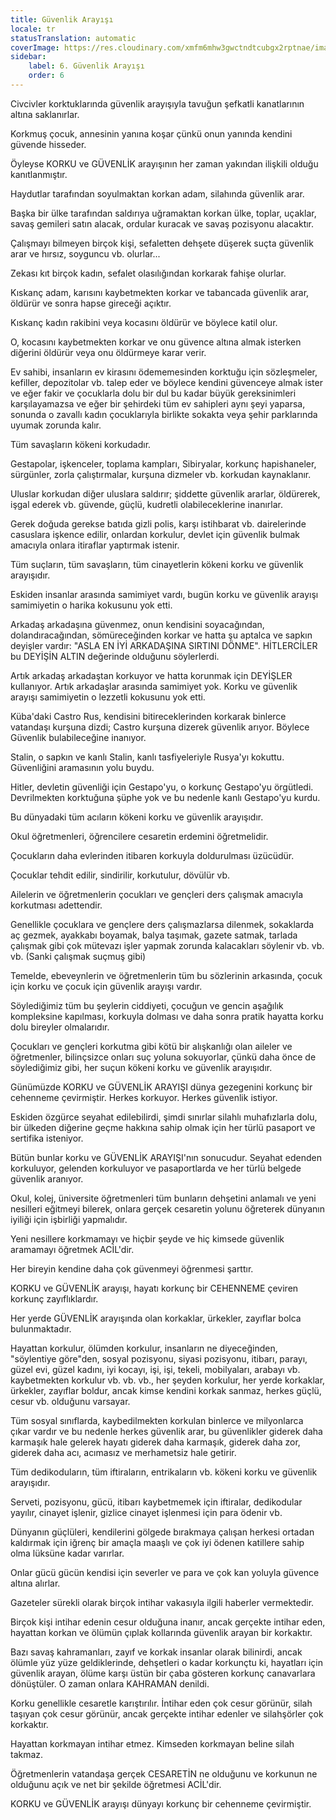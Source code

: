 ```yaml
---
title: Güvenlik Arayışı
locale: tr
statusTranslation: automatic
coverImage: https://res.cloudinary.com/xmfm6mhw3gwctndtcubgx2rptnae/image/upload/v1740337243/small_cover_educacion_fundamental_a051170f1c.webp
sidebar:
    label: 6. Güvenlik Arayışı
    order: 6
---
```

Civcivler korktuklarında güvenlik arayışıyla tavuğun şefkatli kanatlarının altına saklanırlar.

Korkmuş çocuk, annesinin yanına koşar çünkü onun yanında kendini güvende hisseder.

Öyleyse KORKU ve GÜVENLİK arayışının her zaman yakından ilişkili olduğu kanıtlanmıştır.

Haydutlar tarafından soyulmaktan korkan adam, silahında güvenlik arar.

Başka bir ülke tarafından saldırıya uğramaktan korkan ülke, toplar, uçaklar, savaş gemileri satın alacak, ordular kuracak ve savaş pozisyonu alacaktır.

Çalışmayı bilmeyen birçok kişi, sefaletten dehşete düşerek suçta güvenlik arar ve hırsız, soyguncu vb. olurlar...

Zekası kıt birçok kadın, sefalet olasılığından korkarak fahişe olurlar.

Kıskanç adam, karısını kaybetmekten korkar ve tabancada güvenlik arar, öldürür ve sonra hapse gireceği açıktır.

Kıskanç kadın rakibini veya kocasını öldürür ve böylece katil olur.

O, kocasını kaybetmekten korkar ve onu güvence altına almak isterken diğerini öldürür veya onu öldürmeye karar verir.

Ev sahibi, insanların ev kirasını ödememesinden korktuğu için sözleşmeler, kefiller, depozitolar vb. talep eder ve böylece kendini güvenceye almak ister ve eğer fakir ve çocuklarla dolu bir dul bu kadar büyük gereksinimleri karşılayamazsa ve eğer bir şehirdeki tüm ev sahipleri aynı şeyi yaparsa, sonunda o zavallı kadın çocuklarıyla birlikte sokakta veya şehir parklarında uyumak zorunda kalır.

Tüm savaşların kökeni korkudadır.

Gestapolar, işkenceler, toplama kampları, Sibiryalar, korkunç hapishaneler, sürgünler, zorla çalıştırmalar, kurşuna dizmeler vb. korkudan kaynaklanır.

Uluslar korkudan diğer uluslara saldırır; şiddette güvenlik ararlar, öldürerek, işgal ederek vb. güvende, güçlü, kudretli olabileceklerine inanırlar.

Gerek doğuda gerekse batıda gizli polis, karşı istihbarat vb. dairelerinde casuslara işkence edilir, onlardan korkulur, devlet için güvenlik bulmak amacıyla onlara itiraflar yaptırmak istenir.

Tüm suçların, tüm savaşların, tüm cinayetlerin kökeni korku ve güvenlik arayışıdır.

Eskiden insanlar arasında samimiyet vardı, bugün korku ve güvenlik arayışı samimiyetin o harika kokusunu yok etti.

Arkadaş arkadaşına güvenmez, onun kendisini soyacağından, dolandıracağından, sömüreceğinden korkar ve hatta şu aptalca ve sapkın deyişler vardır: "ASLA EN İYİ ARKADAŞINA SIRTINI DÖNME". HİTLERCİLER bu DEYİŞİN ALTIN değerinde olduğunu söylerlerdi.

Artık arkadaş arkadaştan korkuyor ve hatta korunmak için DEYİŞLER kullanıyor. Artık arkadaşlar arasında samimiyet yok. Korku ve güvenlik arayışı samimiyetin o lezzetli kokusunu yok etti.

Küba'daki Castro Rus, kendisini bitireceklerinden korkarak binlerce vatandaşı kurşuna dizdi; Castro kurşuna dizerek güvenlik arıyor. Böylece Güvenlik bulabileceğine inanıyor.

Stalin, o sapkın ve kanlı Stalin, kanlı tasfiyeleriyle Rusya'yı kokuttu. Güvenliğini aramasının yolu buydu.

Hitler, devletin güvenliği için Gestapo'yu, o korkunç Gestapo'yu örgütledi. Devrilmekten korktuğuna şüphe yok ve bu nedenle kanlı Gestapo'yu kurdu.

Bu dünyadaki tüm acıların kökeni korku ve güvenlik arayışıdır.

Okul öğretmenleri, öğrencilere cesaretin erdemini öğretmelidir.

Çocukların daha evlerinden itibaren korkuyla doldurulması üzücüdür.

Çocuklar tehdit edilir, sindirilir, korkutulur, dövülür vb.

Ailelerin ve öğretmenlerin çocukları ve gençleri ders çalışmak amacıyla korkutması adettendir.

Genellikle çocuklara ve gençlere ders çalışmazlarsa dilenmek, sokaklarda aç gezmek, ayakkabı boyamak, balya taşımak, gazete satmak, tarlada çalışmak gibi çok mütevazı işler yapmak zorunda kalacakları söylenir vb. vb. vb. (Sanki çalışmak suçmuş gibi)

Temelde, ebeveynlerin ve öğretmenlerin tüm bu sözlerinin arkasında, çocuk için korku ve çocuk için güvenlik arayışı vardır.

Söylediğimiz tüm bu şeylerin ciddiyeti, çocuğun ve gencin aşağılık kompleksine kapılması, korkuyla dolması ve daha sonra pratik hayatta korku dolu bireyler olmalarıdır.

Çocukları ve gençleri korkutma gibi kötü bir alışkanlığı olan aileler ve öğretmenler, bilinçsizce onları suç yoluna sokuyorlar, çünkü daha önce de söylediğimiz gibi, her suçun kökeni korku ve güvenlik arayışıdır.

Günümüzde KORKU ve GÜVENLİK ARAYIŞI dünya gezegenini korkunç bir cehenneme çevirmiştir. Herkes korkuyor. Herkes güvenlik istiyor.

Eskiden özgürce seyahat edilebilirdi, şimdi sınırlar silahlı muhafızlarla dolu, bir ülkeden diğerine geçme hakkına sahip olmak için her türlü pasaport ve sertifika isteniyor.

Bütün bunlar korku ve GÜVENLİK ARAYIŞI'nın sonucudur. Seyahat edenden korkuluyor, gelenden korkuluyor ve pasaportlarda ve her türlü belgede güvenlik aranıyor.

Okul, kolej, üniversite öğretmenleri tüm bunların dehşetini anlamalı ve yeni nesilleri eğitmeyi bilerek, onlara gerçek cesaretin yolunu öğreterek dünyanın iyiliği için işbirliği yapmalıdır.

Yeni nesillere korkmamayı ve hiçbir şeyde ve hiç kimsede güvenlik aramamayı öğretmek ACİL'dir.

Her bireyin kendine daha çok güvenmeyi öğrenmesi şarttır.

KORKU ve GÜVENLİK arayışı, hayatı korkunç bir CEHENNEME çeviren korkunç zayıflıklardır.

Her yerde GÜVENLİK arayışında olan korkaklar, ürkekler, zayıflar bolca bulunmaktadır.

Hayattan korkulur, ölümden korkulur, insanların ne diyeceğinden, "söylentiye göre"den, sosyal pozisyonu, siyasi pozisyonu, itibarı, parayı, güzel evi, güzel kadını, iyi kocayı, işi, işi, tekeli, mobilyaları, arabayı vb. kaybetmekten korkulur vb. vb. vb., her şeyden korkulur, her yerde korkaklar, ürkekler, zayıflar boldur, ancak kimse kendini korkak sanmaz, herkes güçlü, cesur vb. olduğunu varsayar.

Tüm sosyal sınıflarda, kaybedilmekten korkulan binlerce ve milyonlarca çıkar vardır ve bu nedenle herkes güvenlik arar, bu güvenlikler giderek daha karmaşık hale gelerek hayatı giderek daha karmaşık, giderek daha zor, giderek daha acı, acımasız ve merhametsiz hale getirir.

Tüm dedikoduların, tüm iftiraların, entrikaların vb. kökeni korku ve güvenlik arayışıdır.

Serveti, pozisyonu, gücü, itibarı kaybetmemek için iftiralar, dedikodular yayılır, cinayet işlenir, gizlice cinayet işlenmesi için para ödenir vb.

Dünyanın güçlüleri, kendilerini gölgede bırakmaya çalışan herkesi ortadan kaldırmak için iğrenç bir amaçla maaşlı ve çok iyi ödenen katillere sahip olma lüksüne kadar varırlar.

Onlar gücü gücün kendisi için severler ve para ve çok kan yoluyla güvence altına alırlar.

Gazeteler sürekli olarak birçok intihar vakasıyla ilgili haberler vermektedir.

Birçok kişi intihar edenin cesur olduğuna inanır, ancak gerçekte intihar eden, hayattan korkan ve ölümün çıplak kollarında güvenlik arayan bir korkaktır.

Bazı savaş kahramanları, zayıf ve korkak insanlar olarak bilinirdi, ancak ölümle yüz yüze geldiklerinde, dehşetleri o kadar korkunçtu ki, hayatları için güvenlik arayan, ölüme karşı üstün bir çaba gösteren korkunç canavarlara dönüştüler. O zaman onlara KAHRAMAN denildi.

Korku genellikle cesaretle karıştırılır. İntihar eden çok cesur görünür, silah taşıyan çok cesur görünür, ancak gerçekte intihar edenler ve silahşörler çok korkaktır.

Hayattan korkmayan intihar etmez. Kimseden korkmayan beline silah takmaz.

Öğretmenlerin vatandaşa gerçek CESARETİN ne olduğunu ve korkunun ne olduğunu açık ve net bir şekilde öğretmesi ACİL'dir.

KORKU ve GÜVENLİK arayışı dünyayı korkunç bir cehenneme çevirmiştir.

